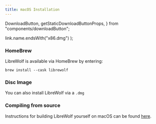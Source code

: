 ```yaml
---
title: macOS Installation
---
```


  DownloadButton,
  getStaticDownloadButtonProps,
} from "components/downloadButton";

  link.name.endsWith("x86.dmg")
);

<ChangeOs />

### HomeBrew

LibreWolf is available via HomeBrew by entering:

```
brew install --cask librewolf
```

### Disc Image

You can also install LibreWolf via a `.dmg`

<DownloadButton />

### Compiling from source

Instructions for building LibreWolf yourself on macOS can be found [here](https://gitlab.com/librewolf-community/browser/macos/-/blob/master/build_guide.md).
